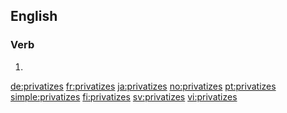==English==

===Verb===
{{head|en|verb form}}

# {{en-third-person singular of|privatize}}

[[de:privatizes]]
[[fr:privatizes]]
[[ja:privatizes]]
[[no:privatizes]]
[[pt:privatizes]]
[[simple:privatizes]]
[[fi:privatizes]]
[[sv:privatizes]]
[[vi:privatizes]]